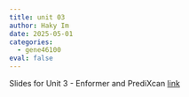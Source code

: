 ```yaml
---
title: unit 03
author: Haky Im
date: 2025-05-01
categories:
  - gene46100
eval: false
---
```


Slides for Unit 3 - Enformer and PrediXcan [link](https://www.icloud.com/keynote/093HFh0Zpb2HhoDzzsikOgd2g#PrediXcan-2)







